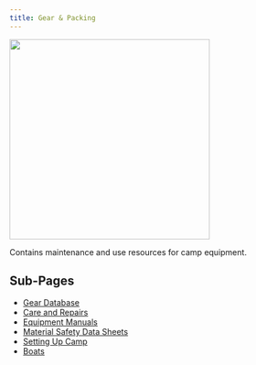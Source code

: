 ```yaml
---
title: Gear & Packing
---
```

![](images/Tents.jpg){fig-align="center, height=350}

Contains maintenance and use resources for camp equipment.

##  Sub-Pages

-   [Gear Database](https://pifsc-protected-species-division.github.io/PMNM-ARCamps-Manual/content/GearDatabase.html)
-   [Care and Repairs](https://pifsc-protected-species-division.github.io/PMNM-ARCamps-Manual/content/CareAndRepairs.html)
-   [Equipment Manuals](https://pifsc-protected-species-division.github.io/PMNM-ARCamps-Manual/content/EquipmentManuals.html)
-   [Material Safety Data Sheets](https://pifsc-protected-species-division.github.io/PMNM-ARCamps-Manual/content/HAZMATMSDS.html)
-   [Setting Up Camp](https://pifsc-protected-species-division.github.io/PMNM-ARCamps-Manual/content/SettingUpCamp.html)
-   [Boats](https://pifsc-protected-species-division.github.io/PMNM-ARCamps-Manual/content/Boats.html)
